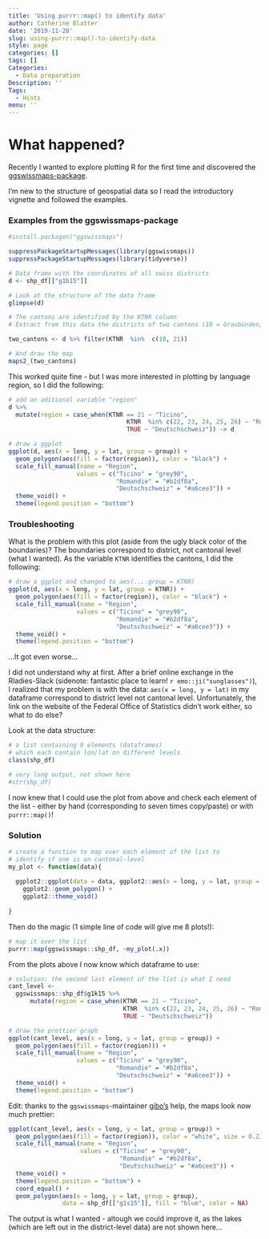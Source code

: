 ```yaml
---
title: 'Using purrr::map() to identify data'
author: Catherine Blatter
date: '2019-11-28'
slug: using-purrr::map()-to-identify-data
style: page
categories: []
tags: []
Categories:
  - Data preparation
Description: ''
Tags:
  - Hints
menu: ''
---
```



# What happened? 

Recently I wanted to explore plotting R for the first time and discovered the 
[ggswissmaps-package](https://cran.r-project.org/web/packages/ggswissmaps/ggswissmaps.pdf).

I'm new to the structure of geospatial data so I read the introductory vignette and followed the examples. 

### Examples from the ggswissmaps-package

```r
#install.packages("ggswissmaps")

suppressPackageStartupMessages(library(ggswissmaps))
suppressPackageStartupMessages(library(tidyverse))

# Data frame with the coordinates of all swiss districts
d <- shp_df[["g1b15"]]

# Look at the structure of the data frame
glimpse(d)

# The cantons are identified by the KTNR column
# Extract from this data the districts of two cantons (18 = Graubünden, 21 = Ticino)

two_cantons <- d %>% filter(KTNR  %in%  c(18, 21))

# And draw the map
maps2_(two_cantons)
```


This worked quite fine - but I was more interested in plotting by language region, so I did 
the following: 

```r
# add an aditional variable "region"
d %>% 
  mutate(region = case_when(KTNR == 21 ~ "Ticino",
                                 KTNR  %in% c(22, 23, 24, 25, 26) ~ "Romandie",
                                 TRUE ~ "Deutschschweiz")) -> d

# draw a ggplot 
ggplot(d, aes(x = long, y = lat, group = group)) +
  geom_polygon(aes(fill = factor(region)), color = "black") +
  scale_fill_manual(name = "Region",
                   values = c("Ticino" = "grey90",
                              "Romandie" = "#b2df8a",
                              "Deutschschweiz" = "#a6cee3")) +
  theme_void() +
  theme(legend.position = "bottom")
```


### Troubleshooting

What is the problem with this plot (aside from the ugly black color of the boundaries)? The boundaries correspond to district, not cantonal level (what I wanted). As the variable `KTNR` identifies the cantons, I did the following: 

```r
# draw a ggplot and changed to aes(....group = KTNR)
ggplot(d, aes(x = long, y = lat, group = KTNR)) +
  geom_polygon(aes(fill = factor(region)), color = "black") +
  scale_fill_manual(name = "Region",
                   values = c("Ticino" = "grey90",
                              "Romandie" = "#b2df8a",
                              "Deutschschweiz" = "#a6cee3")) +
  theme_void() +
  theme(legend.position = "bottom")
```

...It got even worse...  

I did not understand why at first. After a brief online exchange in the Rladies-Slack (sidenote: fantastic place to learn! `r emo::ji("sunglasses")`), I realized that my problem is with the data: `aes(x = long, y = lat)` in my dataframe correspond to district level not cantonal level. Unfortunately, the link on the website of the Federal Office of Statistics didn't work either, so what to do else?  

Look at the data structure:

```r
# a list containing 8 elements (dataframes)
# which each contain lon/lat on different levels
class(shp_df)

# very long output, not shown here
#str(shp_df)
```

I now knew that I could use the plot from above and check each element of the list - 
either by hand (corresponding to seven times copy/paste) or with `purrr::map()`!

### Solution

```r

# create a function to map over each element of the list to
# identify if one is on cantonal-level
my_plot <- function(data){
  
  ggplot2::ggplot(data = data, ggplot2::aes(x = long, y = lat, group = group)) +
    ggplot2::geom_polygon() +
    ggplot2::theme_void()
  
}
```

Then do the magic (1 simple line of code will give me 8 plots!): 

```r
# map it over the list
purrr::map(ggswissmaps::shp_df, ~my_plot(.x))
```


From the plots above I now know which dataframe to use: 

```r
# solution: the second last element of the list is what I need
cant_level <- 
  ggswissmaps::shp_df$g1k15 %>% 
      mutate(region = case_when(KTNR == 21 ~ "Ticino",
                                KTNR  %in% c(22, 23, 24, 25, 26) ~ "Romandie",
                                TRUE ~ "Deutschschweiz"))

# draw the prettier graph
ggplot(cant_level, aes(x = long, y = lat, group = group)) +
  geom_polygon(aes(fill = factor(region))) +
  scale_fill_manual(name = "Region",
                   values = c("Ticino" = "grey90",
                              "Romandie" = "#b2df8a",
                              "Deutschschweiz" = "#a6cee3")) +
  theme_void() +
  theme(legend.position = "bottom")

```

Edit: 
thanks to the `ggswissmaps`-maintainer [gibo's](https://github.com/gibonet) help, the maps look now much prettier:

```r
ggplot(cant_level, aes(x = long, y = lat, group = group)) +
  geom_polygon(aes(fill = factor(region)), color = "white", size = 0.2) +
  scale_fill_manual(name = "Region",
                    values = c("Ticino" = "grey90",
                               "Romandie" = "#b2df8a",
                               "Deutschschweiz" = "#a6cee3")) +
  theme_void() +
  theme(legend.position = "bottom") +
  coord_equal() +
  geom_polygon(aes(x = long, y = lat, group = group), 
               data = shp_df[["g1s15"]], fill = "blue", color = NA)
```


The output is what I wanted - altough we could improve it, as the lakes (which are left out in the district-level data) are not shown here...  

